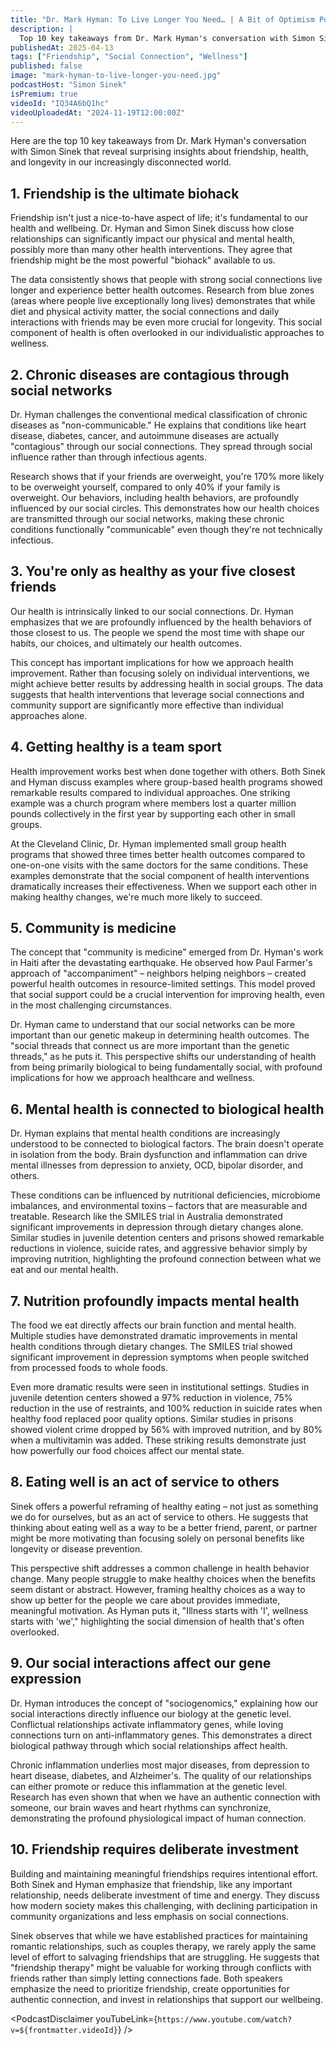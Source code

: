 ```yaml
---
title: "Dr. Mark Hyman: To Live Longer You Need… | A Bit of Optimism Podcast"
description: |
  Top 10 key takeaways from Dr. Mark Hyman's conversation with Simon Sinek that reveal surprising insights about friendship, health, and longevity in our increasingly disconnected world.
publishedAt: 2025-04-13
tags: ["Friendship", "Social Connection", "Wellness"]
published: false
image: "mark-hyman-to-live-longer-you-need.jpg"
podcastHost: "Simon Sinek"
isPremium: true
videoId: "IQ34A6bQ1hc"
videoUploadedAt: "2024-11-19T12:00:00Z"
---
```



<PodcastSummaryPageLayout frontmatter={frontmatter}>

Here are the top 10 key takeaways from Dr. Mark Hyman's conversation with Simon Sinek that reveal surprising insights about friendship, health, and longevity in our increasingly disconnected world.

## 1. Friendship is the ultimate biohack

Friendship isn't just a nice-to-have aspect of life; it's fundamental to our health and wellbeing. Dr. Hyman and Simon Sinek discuss how close relationships can significantly impact our physical and mental health, possibly more than many other health interventions. They agree that friendship might be the most powerful "biohack" available to us.

The data consistently shows that people with strong social connections live longer and experience better health outcomes. Research from blue zones (areas where people live exceptionally long lives) demonstrates that while diet and physical activity matter, the social connections and daily interactions with friends may be even more crucial for longevity. This social component of health is often overlooked in our individualistic approaches to wellness.

## 2. Chronic diseases are contagious through social networks

Dr. Hyman challenges the conventional medical classification of chronic diseases as "non-communicable." He explains that conditions like heart disease, diabetes, cancer, and autoimmune diseases are actually "contagious" through our social connections. They spread through social influence rather than through infectious agents.

Research shows that if your friends are overweight, you're 170% more likely to be overweight yourself, compared to only 40% if your family is overweight. Our behaviors, including health behaviors, are profoundly influenced by our social circles. This demonstrates how our health choices are transmitted through our social networks, making these chronic conditions functionally "communicable" even though they're not technically infectious.

## 3. You're only as healthy as your five closest friends

Our health is intrinsically linked to our social connections. Dr. Hyman emphasizes that we are profoundly influenced by the health behaviors of those closest to us. The people we spend the most time with shape our habits, our choices, and ultimately our health outcomes.

This concept has important implications for how we approach health improvement. Rather than focusing solely on individual interventions, we might achieve better results by addressing health in social groups. The data suggests that health interventions that leverage social connections and community support are significantly more effective than individual approaches alone.

## 4. Getting healthy is a team sport

Health improvement works best when done together with others. Both Sinek and Hyman discuss examples where group-based health programs showed remarkable results compared to individual approaches. One striking example was a church program where members lost a quarter million pounds collectively in the first year by supporting each other in small groups.

At the Cleveland Clinic, Dr. Hyman implemented small group health programs that showed three times better health outcomes compared to one-on-one visits with the same doctors for the same conditions. These examples demonstrate that the social component of health interventions dramatically increases their effectiveness. When we support each other in making healthy changes, we're much more likely to succeed.

## 5. Community is medicine

The concept that "community is medicine" emerged from Dr. Hyman's work in Haiti after the devastating earthquake. He observed how Paul Farmer's approach of "accompaniment" – neighbors helping neighbors – created powerful health outcomes in resource-limited settings. This model proved that social support could be a crucial intervention for improving health, even in the most challenging circumstances.

Dr. Hyman came to understand that our social networks can be more important than our genetic makeup in determining health outcomes. The "social threads that connect us are more important than the genetic threads," as he puts it. This perspective shifts our understanding of health from being primarily biological to being fundamentally social, with profound implications for how we approach healthcare and wellness.

## 6. Mental health is connected to biological health

Dr. Hyman explains that mental health conditions are increasingly understood to be connected to biological factors. The brain doesn't operate in isolation from the body. Brain dysfunction and inflammation can drive mental illnesses from depression to anxiety, OCD, bipolar disorder, and others.

These conditions can be influenced by nutritional deficiencies, microbiome imbalances, and environmental toxins – factors that are measurable and treatable. Research like the SMILES trial in Australia demonstrated significant improvements in depression through dietary changes alone. Similar studies in juvenile detention centers and prisons showed remarkable reductions in violence, suicide rates, and aggressive behavior simply by improving nutrition, highlighting the profound connection between what we eat and our mental health.

## 7. Nutrition profoundly impacts mental health

The food we eat directly affects our brain function and mental health. Multiple studies have demonstrated dramatic improvements in mental health conditions through dietary changes. The SMILES trial showed significant improvement in depression symptoms when people switched from processed foods to whole foods.

Even more dramatic results were seen in institutional settings. Studies in juvenile detention centers showed a 97% reduction in violence, 75% reduction in the use of restraints, and 100% reduction in suicide rates when healthy food replaced poor quality options. Similar studies in prisons showed violent crime dropped by 56% with improved nutrition, and by 80% when a multivitamin was added. These striking results demonstrate just how powerfully our food choices affect our mental state.

## 8. Eating well is an act of service to others

Sinek offers a powerful reframing of healthy eating – not just as something we do for ourselves, but as an act of service to others. He suggests that thinking about eating well as a way to be a better friend, parent, or partner might be more motivating than focusing solely on personal benefits like longevity or disease prevention.

This perspective shift addresses a common challenge in health behavior change. Many people struggle to make healthy choices when the benefits seem distant or abstract. However, framing healthy choices as a way to show up better for the people we care about provides immediate, meaningful motivation. As Hyman puts it, "Illness starts with 'I', wellness starts with 'we'," highlighting the social dimension of health that's often overlooked.

## 9. Our social interactions affect our gene expression

Dr. Hyman introduces the concept of "sociogenomics," explaining how our social interactions directly influence our biology at the genetic level. Conflictual relationships activate inflammatory genes, while loving connections turn on anti-inflammatory genes. This demonstrates a direct biological pathway through which social relationships affect health.

Chronic inflammation underlies most major diseases, from depression to heart disease, diabetes, and Alzheimer's. The quality of our relationships can either promote or reduce this inflammation at the genetic level. Research has even shown that when we have an authentic connection with someone, our brain waves and heart rhythms can synchronize, demonstrating the profound physiological impact of human connection.

## 10. Friendship requires deliberate investment

Building and maintaining meaningful friendships requires intentional effort. Both Sinek and Hyman emphasize that friendship, like any important relationship, needs deliberate investment of time and energy. They discuss how modern society makes this challenging, with declining participation in community organizations and less emphasis on social connections.

Sinek observes that while we have established practices for maintaining romantic relationships, such as couples therapy, we rarely apply the same level of effort to salvaging friendships that are struggling. He suggests that "friendship therapy" might be valuable for working through conflicts with friends rather than simply letting connections fade. Both speakers emphasize the need to prioritize friendship, create opportunities for authentic connection, and invest in relationships that support our wellbeing.

<PodcastDisclaimer
  youTubeLink={`https://www.youtube.com/watch?v=${frontmatter.videoId}`}
/>

</PodcastSummaryPageLayout>
